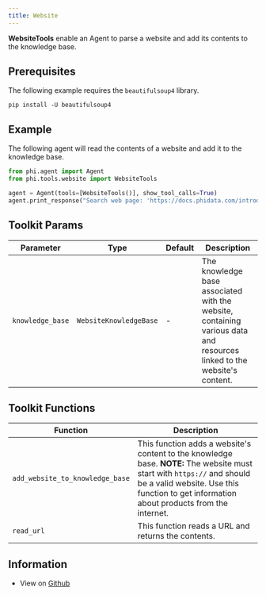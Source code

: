 ```yaml
---
title: Website
---
```


**WebsiteTools** enable an Agent to parse a website and add its contents to the knowledge base.

## Prerequisites

The following example requires the `beautifulsoup4` library.

```shell
pip install -U beautifulsoup4
```

## Example

The following agent will read the contents of a website and add it to the knowledge base.

```python cookbook/tools/website_tools.py
from phi.agent import Agent
from phi.tools.website import WebsiteTools

agent = Agent(tools=[WebsiteTools()], show_tool_calls=True)
agent.print_response("Search web page: 'https://docs.phidata.com/introduction'", markdown=True)
```

## Toolkit Params

| Parameter | Type | Default | Description |
|-----------|------|---------|-------------|
| `knowledge_base` | `WebsiteKnowledgeBase` | - | The knowledge base associated with the website, containing various data and resources linked to the website's content. |

## Toolkit Functions

| Function | Description |
|----------|-------------|
| `add_website_to_knowledge_base` | This function adds a website's content to the knowledge base. **NOTE:** The website must start with `https://` and should be a valid website. Use this function to get information about products from the internet. |
| `read_url` | This function reads a URL and returns the contents. |

## Information

- View on [Github](https://github.com/phidatahq/phidata/blob/main/phi/tools/website.py)
